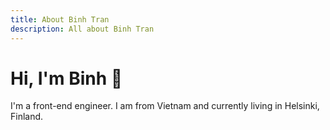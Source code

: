 ```yaml
---
title: About Binh Tran
description: All about Binh Tran
---
```


# Hi, I'm Binh 👋

I'm a front-end engineer. I am from Vietnam and currently living in Helsinki, Finland.
